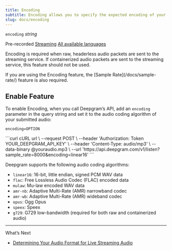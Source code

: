 ```yaml
---
title: Encoding
subtitle: Encoding allows you to specify the expected encoding of your submitted audio.
slug: docs/encoding
---
```



`encoding` *string*

Pre-recorded [Streaming](/docs/getting-started-with-live-streaming-audio) [All available languages](/docs/models-languages-overview)

Encoding is required when raw, headerless audio packets are sent to the streaming service. If containerized audio packets are sent to the streaming service, this feature should not be used.

<Info>
  If you are using the Encoding feature, the [Sample Rate](/docs/sample-rate/) feature is also required.
</Info>

## Enable Feature

To enable Encoding, when you call Deepgram’s API, add an `encoding` parameter in the query string and set it to the audio coding algorithm of your submitted audio:

`encoding=OPTION`

<CodeGroup>
  ```curl cURL
  url \
    --request POST \
    --header 'Authorization: Token YOUR_DEEPGRAM_API_KEY' \
    --header 'Content-Type: audio/mp3' \
    --data-binary @youraudio.mp3 \
    --url 'https://api.deepgram.com/v1/listen?sample_rate=8000&encoding=linear16'
  ```
</CodeGroup>

Deepgram supports the following audio coding algorithms:

* `linear16`: 16-bit, little endian, signed PCM WAV data
* `flac`: Free Lossless Audio Codec (FLAC) encoded data
* `mulaw`: Mu-law encoded WAV data
* `amr-nb`: Adaptive Multi-Rate (AMR) narrowband codec
* `amr-wb`: Adaptive Multi-Rate (AMR) wideband codec
* `opus`: Ogg Opus
* `speex`: Speex
* `g729`: G729 low-bandwidth (required for both raw and containerized audio)

***

What’s Next

* [Determining Your Audio Format for Live Streaming Audio](/docs/determining-your-audio-format-for-live-streaming-audio)

